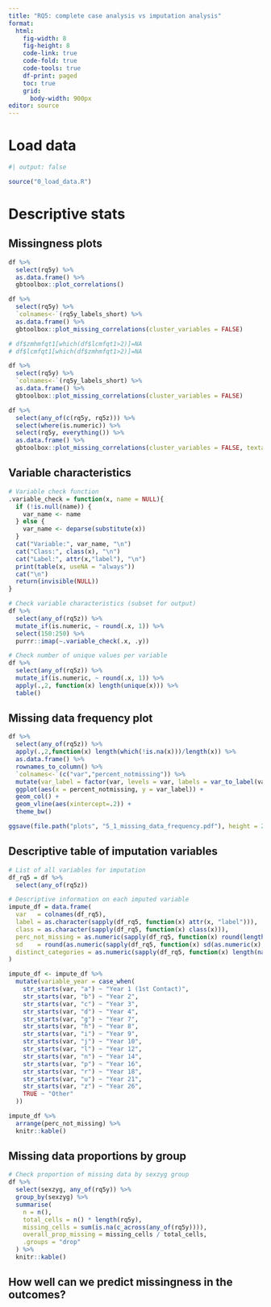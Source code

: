 ```yaml
---
title: "RQ5: complete case analysis vs imputation analysis"
format: 
  html:
    fig-width: 8
    fig-height: 8
    code-link: true
    code-fold: true
    code-tools: true
    df-print: paged
    toc: true
    grid:
      body-width: 900px
editor: source
---
```


# Load data


```r
#| output: false

source("0_load_data.R")

```

# Descriptive stats

## Missingness plots

```r

df %>%
  select(rq5y) %>%
  as.data.frame() %>%
  gbtoolbox::plot_correlations()

df %>%
  select(rq5y) %>%
  `colnames<-`(rq5y_labels_short) %>%
  as.data.frame() %>%
  gbtoolbox::plot_missing_correlations(cluster_variables = FALSE)

# df$zmhmfqt1[which(df$lcmfqt1>2)]=NA
# df$lcmfqt1[which(df$zmhmfqt1>2)]=NA

df %>%
  select(rq5y) %>%
  `colnames<-`(rq5y_labels_short) %>%
  as.data.frame() %>%
  gbtoolbox::plot_missing_correlations(cluster_variables = FALSE) 

df %>% 
  select(any_of(c(rq5y, rq5z))) %>%
  select(where(is.numeric)) %>%
  select(rq5y, everything()) %>%
  as.data.frame() %>%
  gbtoolbox::plot_missing_correlations(cluster_variables = FALSE, textadjust = 0) 


```

## Variable characteristics

```r

# Variable check function
.variable_check = function(x, name = NULL){
  if (!is.null(name)) {
    var_name <- name
  } else {
    var_name <- deparse(substitute(x))
  }
  cat("Variable:", var_name, "\n")
  cat("Class:", class(x), "\n")
  cat("Label:", attr(x,"label"), "\n")
  print(table(x, useNA = "always"))
  cat("\n")
  return(invisible(NULL))
}

# Check variable characteristics (subset for output)
df %>%
  select(any_of(rq5z)) %>%
  mutate_if(is.numeric, ~ round(.x, 1)) %>%
  select(150:250) %>%
  purrr::imap(~.variable_check(.x, .y))

# Check number of unique values per variable
df %>%
  select(any_of(rq5z)) %>%
  mutate_if(is.numeric, ~ round(.x, 1)) %>%
  apply(.,2, function(x) length(unique(x))) %>% 
  table()

```

## Missing data frequency plot

```r

df %>%
  select(any_of(rq5z)) %>%
  apply(.,2,function(x) length(which(!is.na(x)))/length(x)) %>%
  as.data.frame() %>%
  rownames_to_column() %>%
  `colnames<-`(c("var","percent_notmissing")) %>%
  mutate(var_label = factor(var, levels = var, labels = var_to_label(var))) %>%
  ggplot(aes(x = percent_notmissing, y = var_label)) + 
  geom_col() +
  geom_vline(aes(xintercept=.2)) +
  theme_bw()

ggsave(file.path("plots", "5_1_missing_data_frequency.pdf"), height = 25, width = 12)

```

## Descriptive table of imputation variables

```r

# List of all variables for imputation
df_rq5 = df %>%
  select(any_of(rq5z))

# Descriptive information on each imputed variable
impute_df = data.frame(
  var   = colnames(df_rq5),
  label = as.character(sapply(df_rq5, function(x) attr(x, "label"))),
  class = as.character(sapply(df_rq5, function(x) class(x))),
  perc_not_missing = as.numeric(sapply(df_rq5, function(x) round(length(which(!is.na(x)))/length(x)*100))),
  sd    = round(as.numeric(sapply(df_rq5, function(x) sd(as.numeric(x), na.rm = TRUE) )),2),
  distinct_categories = as.numeric(sapply(df_rq5, function(x) length(na.omit(unique(x)))))
)

impute_df <- impute_df %>%
  mutate(variable_year = case_when(
    str_starts(var, "a") ~ "Year 1 (1st Contact)",
    str_starts(var, "b") ~ "Year 2",
    str_starts(var, "c") ~ "Year 3",
    str_starts(var, "d") ~ "Year 4",
    str_starts(var, "g") ~ "Year 7",
    str_starts(var, "h") ~ "Year 8",
    str_starts(var, "i") ~ "Year 9",
    str_starts(var, "j") ~ "Year 10",
    str_starts(var, "l") ~ "Year 12",
    str_starts(var, "n") ~ "Year 14",
    str_starts(var, "p") ~ "Year 16",
    str_starts(var, "r") ~ "Year 18",
    str_starts(var, "u") ~ "Year 21",
    str_starts(var, "z") ~ "Year 26",
    TRUE ~ "Other"
  ))

impute_df %>%
  arrange(perc_not_missing) %>%
  knitr::kable()

```

## Missing data proportions by group

```r

# Check proportion of missing data by sexzyg group
df %>%
  select(sexzyg, any_of(rq5y)) %>%
  group_by(sexzyg) %>%
  summarise(
    n = n(),
    total_cells = n() * length(rq5y),
    missing_cells = sum(is.na(c_across(any_of(rq5y)))),
    overall_prop_missing = missing_cells / total_cells,
    .groups = "drop"
  ) %>%
  knitr::kable()

```

## How well can we predict missingness in the outcomes? 

```r



```




